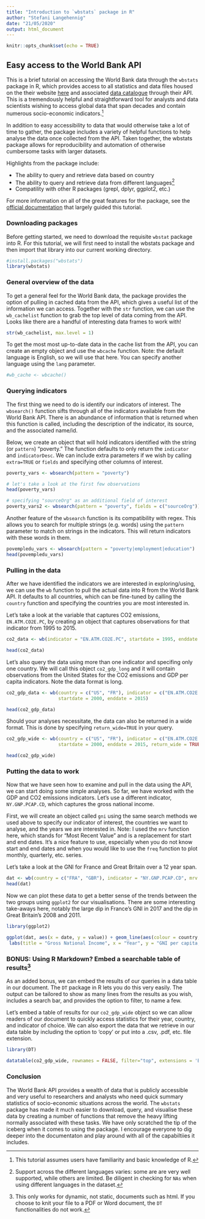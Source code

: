 ---
title: "Introduction to `wbstats` package in R"
author: "Stefani Langehennig"
date: "21/05/2020"
output: html_document
---

```{r setup, include=FALSE}
knitr::opts_chunk$set(echo = TRUE)
```

## Easy access to the World Bank API

This is a brief tutorial on accessing the World Bank data through the `wbstats` package in R, which provides access to all statistics and data files housed on the their website [here](http://data.worldbank.org/developers/api-overview) and associated [data catalogue](http://data.worldbank.org/developers/data-catalog-api) through their API. This is a tremendously helpful and straightforward tool for analysts and data scientists wishing to access global data that span decades and contain numerous socio-economic indicators.^[This tutorial assumes users have familiarity and basic knowledge of R.]

In addition to easy accessibility to data that would otherwise take a lot of time to gather, the package includes a variety of helpful functions to help analyse the data once collected from the API. Taken together, the wbstats package allows for reproducibility and automation of otherwise cumbersome tasks with larger datasets. 

Highlights from the package include:

* The ability to query and retrieve data based on country
* The ability to query and retrieve data from different languages^[Support across the different languages varies: some are are very well supported, while others are limited. Be diligent in checking for `NAs` when using different languages in the dataset.]
* Compatility with other R packages (grepl, dplyr, ggplot2, etc.)

For more information on all of the great features for the package, see the [official documentation](https://cran.r-project.org/web/packages/wbstats/wbstats.pdf) that largely guided this tutorial.

### Downloading packages 

Before getting started, we need to download the requisite `wbstat` package into R. For this tutorial, we will first need to install the wbstats package and then import that library into our current working directory.
```{r, warning=FALSE}
#install.packages("wbstats")
library(wbstats)
```

### General overview of the data

To get a general feel for the World Bank data, the package provides the option of pulling in cached data from the API, which gives a useful list of the information we can access. Together with the `str` function, we can use the `wb_cachelist` function to grab the top level of data coming from the API. Looks like there are a handful of interesting data frames to work with!

```{r, warning=FALSE}
str(wb_cachelist, max.level = 1)

```

To get the most most up-to-date data in the cache list from the API, you can create an empty object and use the `wbcache` function. Note: the default language is English, so we will use that here. You can specify another language using the `lang` parameter.

```{r}
#wb_cache <- wbcache()

```

### Querying indicators

The first thing we need to do is identify our indicators of interest. The `wbsearch()` function sifts through all of the indicators available from the World Bank API. There is an abundance of information that is returned when this function is called, including the description of the indicator, its source, and the associated name/id.

Below, we create an object that will hold indicators identified with the string (or `pattern`) "poverty." The function defaults to only return the `indicator` and `indicatorDesc`. We can include extra parameters if we wish by calling `extra=TRUE` or `fields` and specifying other columns of interest.

```{r}
poverty_vars <- wbsearch(pattern = "poverty")

# let's take a look at the first few observations
head(poverty_vars)

# specifying "sourceOrg" as an additional field of interest
poverty_vars2 <- wbsearch(pattern = "poverty", fields = c("sourceOrg"))

```

Another feature of the `wbsearch` function is its compatibility with regex. This allows you to search for multiple strings (e.g. words) using the `pattern` parameter to match on strings in the indicators. This will return indicators with these words in them.

```{r}
povempledu_vars <- wbsearch(pattern = "poverty|employment|education")
head(povempledu_vars)

```

### Pulling in the data

After we have identified the indicators we are interested in exploring/using, we can use the `wb` function to pull the actual data into R from the World Bank API. It defaults to all countries, which can be fine-tuned by calling the `country` function and specifying the countries you are most interested in.

Let's take a look at the variable that captures CO2 emissions, `EN.ATM.CO2E.PC`, by creating an object that captures observations for that indicator from 1995 to 2015.

```{r}
co2_data <- wb(indicator = "EN.ATM.CO2E.PC", startdate = 1995, enddate = 2015)

head(co2_data)

```

Let's also query the data using more than one indicator and specifing only one country. We will call this object `co2_gdp_long` and it will contain observations from the United States for the CO2 emissions and GDP per capita indicators. Note the data format is long.

```{r}
co2_gdp_data <- wb(country = c("US", "FR"), indicator = c("EN.ATM.CO2E.PC", "NY.GDP.MKTP.CD"),
                   startdate = 2000, enddate = 2015)

head(co2_gdp_data)
```
Should your analyses necessitate, the data can also be returned in a wide format. This is done by specifying `return_wide=TRUE` in your query.

```{r}
co2_gdp_wide <- wb(country = c("US", "FR"), indicator = c("EN.ATM.CO2E.PC", "NY.GDP.MKTP.CD"),
                   startdate = 2000, enddate = 2015, return_wide = TRUE)

head(co2_gdp_wide)
```

### Putting the data to work

Now that we have seen how to examine and pull in the data using the API, we can start doing some simple analyses. So far, we have worked with the GDP and CO2 emissions indicators. Let's use a different indicator, `NY.GNP.PCAP.CD`, which captures the gross national income. 

First, we will create an object called `gni` using the same search methods we used above to specify our indicator of interest, the countries we want to analyse, and the years we are interested in. Note: I used the `mrv` function here, which stands for "Most Recent Value" and is a replacement for start and end dates. It's a nice feature to use, especially when you do not know start and end dates and when you would like to use the `freq` function to plot monthly, quarterly, etc. series.

Let's take a look at the GNI for France and Great Britain over a 12 year span. 


```{r}
dat <- wb(country = c("FRA", "GBR"), indicator = "NY.GNP.PCAP.CD", mrv = 12)
head(dat)

```

Now we can plot these data to get a better sense of the trends between the two groups using `ggplot2` for our visualisations. There are some interesting take-aways here, notably the large dip in France's GNI in 2017 and the dip in Great Britain's 2008 and 2011. 

```{r}
library(ggplot2)

ggplot(dat, aes(x = date, y = value)) + geom_line(aes(colour = country, group = country)) +
 labs(title = "Gross National Income", x = "Year", y = "GNI per capita, Atlas method (current US$)")

```


### **BONUS**: Using R Markdown? Embed a searchable table of results^[This only works for dynamic, not static, documents such as html. If you choose to knit your file to a PDF or Word document, the `DT` functionalities do not work.]

As an added bonus, we can embed the results of our queries in a data table in our document. The `DT` package in R lets you do this very easily. The output can be tailored to show as many lines from the results as you wish, includes a search bar, and provides the option to filter, to name a few.

Let's embed a table of results for our `co2_gdp_wide` object so we can allow readers of our document to quickly access statistics for their year, country, and indicator of choice. We can also export the data that we retrieve in our data table by including the option to 'copy' or put into a .csv, .pdf, etc. file extension.

```{r, warning=FALSE}
library(DT)

datatable(co2_gdp_wide, rownames = FALSE, filter="top", extensions = 'Buttons', options = list(pageLength = 5, scrollX=T, dom = 'Bfrtip', buttons = c('copy', 'csv', 'excel', 'pdf', 'print')))
```

### Conclusion

The World Bank API provides a wealth of data that is publicly accessible and very useful to researchers and analysts who need quick summary statistics of socio-economic situations across the world. The `wbstats` package has made it much easier to download, query, and visualise these data by creating a number of functions that remove the heavy lifting normally associated with these tasks. We have only scratched the tip of the iceberg when it comes to using the package. I encourage everyone to dig deeper into the documentaton and play around with all of the capabiltiies it includes.
